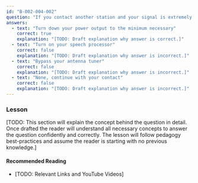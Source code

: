 ```yaml
---
id: "B-002-004-002"
question: "If you contact another station and your signal is extremely strong and perfectly readable, what adjustment should you make to your transmitter?"
answers:
  - text: "Turn down your power output to the minimum necessary"
    correct: true
    explanation: "[TODO: Draft explanation why answer is correct.]"
  - text: "Turn on your speech processor"
    correct: false
    explanation: "[TODO: Draft explanation why answer is incorrect.]"
  - text: "Bypass your antenna tuner"
    correct: false
    explanation: "[TODO: Draft explanation why answer is incorrect.]"
  - text: "None, continue with your contact"
    correct: false
    explanation: "[TODO: Draft explanation why answer is incorrect.]"
---
```


### Lesson

[TODO: This section will explain the concept behind the question in detail. Once drafted the reader will understand all necessary concepts to answer the question confidently and correctly. The lesson will follow pedagogy best-practices and assume the reader is starting with no previous knowledge.]

#### Recommended Reading

- [TODO: Relevant Links and YouTube Videos]
